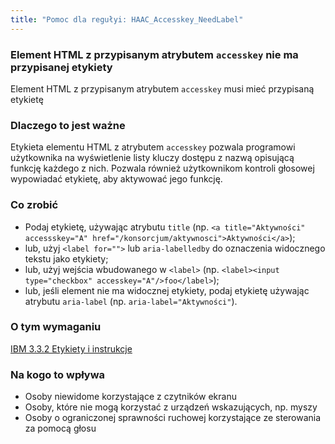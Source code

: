 ```yaml
---
title: "Pomoc dla regułyi: HAAC_Accesskey_NeedLabel"
---
```


<div className="toolHelp">
<Row>
<Column colLg={16} colMd={8} colSm={4} className="toolHead">

### Element HTML z przypisanym atrybutem `accesskey` nie ma przypisanej etykiety

<div id="locLevel"></div>

Element HTML z przypisanym atrybutem `accesskey` musi mieć przypisaną etykietę

</Column>
</Row>
<Row>
<Column colLg={11} colMd={5} colSm={4} className="toolMain">

### Dlaczego to jest ważne

Etykieta elementu HTML z atrybutem `accesskey` pozwala programowi użytkownika na wyświetlenie listy kluczy dostępu z nazwą opisującą funkcję każdego z nich. Pozwala również użytkownikom kontroli głosowej wypowiadać etykietę, aby aktywować jego funkcję.

<div id="locSnippet"></div>

### Co zrobić

 * Podaj etykietę, używając atrybutu `title` (np. `<a title="Aktywności" accessskey="A" href="/konsorcjum/aktywnosci">Aktywności</a>`);
 * lub, użyj `<label for="">` lub `aria-labelledby` do oznaczenia widocznego tekstu jako etykiety;
 * lub, użyj wejścia wbudowanego w `<label>` (np. `<label><input type="checkbox" accesskey="A"/>foo</label>`);
 * lub, jeśli element nie ma widocznej etykiety, podaj etykietę używając atrybutu `aria-label` (np. `aria-label="Aktywności"`).


</Column>
<Column colLg={5} colMd={3} colSm={4} className="toolLeft">

### O tym wymaganiu

[IBM 3.3.2 Etykiety i instrukcje](http://www.ibm.com/able/guidelines/ci162/labels_or_instructions.html)

### Na kogo to wpływa

 * Osoby niewidome korzystające z czytników ekranu
 * Osoby, które nie mogą korzystać z urządzeń wskazujących, np. myszy
 * Osoby o ograniczonej sprawności ruchowej korzystające ze sterowania za pomocą głosu

</Column>
</Row>
</div>

